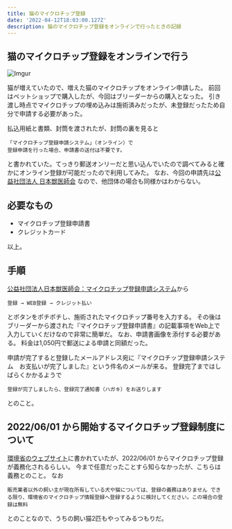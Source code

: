 ```yaml
---
title: 猫のマイクロチップ登録
date: '2022-04-12T18:03:00.127Z'
description: 猫のマイクロチップ登録をオンラインで行ったときの記録
---
```


## 猫のマイクロチップ登録をオンラインで行う

![Imgur](https://i.imgur.com/iMEqWhVl.png)

猫が増えていたので、増えた猫のマイクロチップをオンライン申請した。
前回はペットショップで購入したが、今回はブリーダーからの購入となった。
引き渡し時点でマイクロチップの埋め込みは施術済みだったが、未登録だったため自分で申請する必要があった。

払込用紙と書類、封筒を渡されたが、封筒の裏を見ると

```
「マイクロチップ登録申請システム」（オンライン）で
登録申請を行った場合、申請書の送付は不要です。
```

と書かれていた。てっきり郵送オンリーだと思い込んでいたので調べてみると確かにオンライン登録が可能だったので利用してみた。
なお、今回の申請先は[公益社団法人 日本獣医師会](http://nichiju.lin.gr.jp/) なので、他団体の場合も同様かはわからない。

## 必要なもの

* マイクロチップ登録申請書
* クレジットカード

以上。

## 手順

[公益社団法人日本獣医師会：マイクロチップ登録申請システム](https://www.aipo.jp/Apply/)から

    登録 → WEB登録 → クレジット払い

とボタンをポチポチし、施術されたマイクロチップ番号を入力する。
その後はブリーダーから渡された『マイクロチップ登録申請書』の記載事項をWeb上で入力していくだけなので非常に簡単だ。
なお、申請書画像を添付する必要がある。
料金は1,050円で郵送による申請と同額だった。

申請が完了すると登録したメールアドレス宛に『マイクロチップ登録申請システム　お支払いが完了しました』という件名のメールが来る。
登録完了まではしばらくかかるようで

    登録が完了しましたら、登録完了通知書（ハガキ）をお送りします

とのこと。

## 2022/06/01 から開始するマイクロチップ登録制度について

[環境省のウェブサイト](https://www.env.go.jp/nature/dobutsu/aigo/pickup/chip.html)に書かれていたが、2022/06/01 からマイクロチップ登録が義務化されるらしい。
今まで任意だったことすら知らなかったが、こちらは義務とのこと。
なお

    販売業者以外の飼い主が現在所有している犬や猫については、登録の義務はありません できる限り、環境省のマイクロチップ情報登録へ登録するように検討してください。この場合の登録は無料

とのことなので、うちの飼い猫2匹もやってみるつもりだ。

